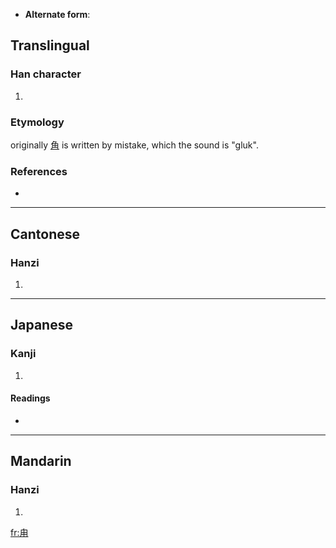 * '''Alternate form''':
==Translingual==

===Han character===
{{Han char|rn=101|rad=用|as=01|sn=6|four=2722<sub>0</sub>|canj=竹月手 (HBQ)}}

# {{defn|Han|sort=用01}}

===Etymology===
originally [[角]] is written by mistake, which the sound is "gluk".

===References===
* {{Han ref|kx=0756.010|dkj=21705|dj=1166.030|hdz=10038.060|uh=752A|ud=29994|bh=CA46|bd=51782}}

----

==Cantonese==

===Hanzi===
{{yue-hanzi|jyut=|y=luk6}}

# {{defn|Cantonese|sort=用01}}

----

==Japanese==

===Kanji===
{{ja-kanji|grade=|rs=用01}}

# {{defn|Japanese|sort=用01}}

====Readings====
* {{ja-readings|on=[[ろく]] (roku)|kun=[[つの]] (tsuno)|nanori=}}

----

==Mandarin==

===Hanzi===
{{cmn-hanzi|pin=[[lù]] ([[lu4]])|wg=lu<sup>4</sup>}}

# {{defn|Mandarin|sort=用01}}

[[fr:甪]]